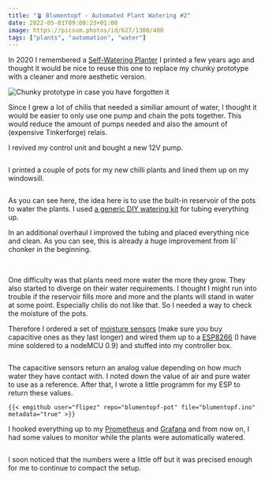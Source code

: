```yaml
---
title: "🪴 Blumentopf - Automated Plant Watering #2"
date: 2022-05-01T09:00:23+01:00
image: https://picsum.photos/id/627/1300/400
tags: ["plants", "automation", "water"]
---
```


In 2020 I remembered a [Self-Watering Planter](https://www.thingiverse.com/thing:903411) I printed a few years ago and thought it would be nice to reuse this one to replace my chunky prototype with a cleaner and more aesthetic version.

<Image src={b17} alt='Chunky prototype in case you have forgotten it'/>

Since I grew a lot of chilis that needed a similiar amount of water, I thought it would be easier to only use one pump and chain the pots together. This would reduce the amount of pumps needed and also the amount of (expensive Tinkerforge) relais.

I revived my control unit and bought a new 12V pump.

<Image src={b1} alt=''/>

I printed a couple of pots for my new chilli plants and lined them up on my windowsill.

<Image src={b3} alt=''/>

As you can see here, the idea here is to use the built-in reservoir of the pots to water the plants. I used [a generic DIY watering kit](https://www.amazon.de/gp/product/B07MGWQTX1) for tubing everything up.

In an additional overhaul I improved the tubing and placed everything nice and clean. As you can see, this is already a huge improvement from lil` chonker in the beginning.

<Image src={b4} alt=''/>
<Image src={b5} alt=''/>
<Image src={b6} alt=''/>

One difficulty was that plants need more water the more they grow. They also started to diverge on their water requirements. I thought I might run into trouble if the reservoir fills more and more and the plants will stand in water at some point. Especially chilis do not like that. So I needed a way to check the moisture of the pots.

Therefore I ordered a set of [moisture sensors](https://www.az-delivery.de/products/bodenfeuchte-sensor-modul-v1-2?variant=12461193920608) (make sure you buy capacitive ones as they last longer) and wired them up to a [ESP8266](https://www.espressif.com/en/products/socs/esp8266) (I have mine soldered to a nodeMCU 0.9) and stuffed into my controller box.

<Image src={b7} alt=''/>

The capacitive sensors return an analog value depending on how much water they have contact with. I noted down the value of air and pure water to use as a reference. After that, I wrote a little programm for my ESP to return these values.

`{{< emgithub user="flipez" repo="blumentopf-pot" file="blumentopf.ino" metadata="true" >}}`

I hooked everything up to my [Prometheus](https://prometheus.io/) and [Grafana](https://grafana.com/) and from now on, I had some values to monitor while the plants were automatically watered.


<Image src={b8} alt=''/>

I soon noticed that the numbers were a little off but it was precised enough for me to continue to compact the setup.